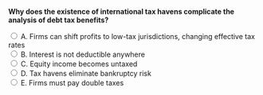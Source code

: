 ::: {.question-block}

<form onsubmit="event.preventDefault(); checkAnswer('module8_mcq_q94')" data-correct-answer="A">
<strong style="display: block;">Why does the existence of international tax havens complicate the analysis of debt tax benefits?</strong>

<label><input type="radio" name="module8_mcq_q94" value="A"> A. Firms can shift profits to low-tax jurisdictions, changing effective tax rates</label><br>
<label><input type="radio" name="module8_mcq_q94" value="B"> B. Interest is not deductible anywhere</label><br>
<label><input type="radio" name="module8_mcq_q94" value="C"> C. Equity income becomes untaxed</label><br>
<label><input type="radio" name="module8_mcq_q94" value="D"> D. Tax havens eliminate bankruptcy risk</label><br>
<label><input type="radio" name="module8_mcq_q94" value="E"> E. Firms must pay double taxes</label><br>
</form>

<div id="feedback-module8_mcq_q94" class="feedback" data-status="" style="display:none;">
✅ Correct: A. Profit shifting alters the location of taxable income, affecting how much of the interest deduction is actually useful.
</div>

:::
